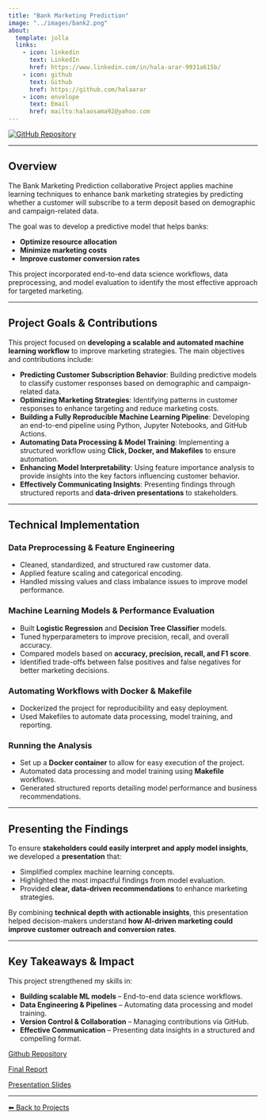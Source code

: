 ```yaml
---
title: "Bank Marketing Prediction"
image: "../images/bank2.png"
about:
  template: jolla
  links:
    - icon: linkedin
      text: LinkedIn
      href: https://www.linkedin.com/in/hala-arar-9931a615b/
    - icon: github
      text: Github
      href: https://github.com/halaarar
    - icon: envelope
      text: Email
      href: mailto:halaosama92@yahoo.com
---
```

<div class="center-content">
<a href="https://github.com/UBC-MDS/BankMarketingPreditions-">
    <img src="https://img.shields.io/badge/GitHub-Repository-blue?logo=github" alt="GitHub Repository">
</a>
<div>

---

## Overview

The Bank Marketing Prediction collaborative Project applies machine learning techniques to enhance bank marketing strategies by predicting whether a customer will subscribe to a term deposit based on demographic and campaign-related data.

The goal was to develop a predictive model that helps banks:

- **Optimize resource allocation**  
- **Minimize marketing costs**  
- **Improve customer conversion rates**

This project incorporated end-to-end data science workflows, data preprocessing, and model evaluation to identify the most effective approach for targeted marketing.

---

## Project Goals & Contributions

This project focused on **developing a scalable and automated machine learning workflow** to improve marketing strategies. The main objectives and contributions include:

- **Predicting Customer Subscription Behavior**: Building predictive models to classify customer responses based on demographic and campaign-related data.  
- **Optimizing Marketing Strategies**: Identifying patterns in customer responses to enhance targeting and reduce marketing costs.  
- **Building a Fully Reproducible Machine Learning Pipeline**: Developing an end-to-end pipeline using Python, Jupyter Notebooks, and GitHub Actions.  
- **Automating Data Processing & Model Training**: Implementing a structured workflow using **Click, Docker, and Makefiles** to ensure automation.  
- **Enhancing Model Interpretability**: Using feature importance analysis to provide insights into the key factors influencing customer behavior.   
- **Effectively Communicating Insights**: Presenting findings through structured reports and **data-driven presentations** to stakeholders.  


---

## Technical Implementation

### Data Preprocessing & Feature Engineering
- Cleaned, standardized, and structured raw customer data.  
- Applied feature scaling and categorical encoding.  
- Handled missing values and class imbalance issues to improve model performance.  

### Machine Learning Models & Performance Evaluation
- Built **Logistic Regression** and **Decision Tree Classifier** models.  
- Tuned hyperparameters to improve precision, recall, and overall accuracy.  
- Compared models based on **accuracy, precision, recall, and F1 score**.  
- Identified trade-offs between false positives and false negatives for better marketing decisions.  

### Automating Workflows with Docker & Makefile
- Dockerized the project for reproducibility and easy deployment.  
- Used Makefiles to automate data processing, model training, and reporting.  

### Running the Analysis
- Set up a **Docker container** to allow for easy execution of the project.  
- Automated data processing and model training using **Makefile** workflows.  
- Generated structured reports detailing model performance and business recommendations.  

---

## Presenting the Findings
To ensure **stakeholders could easily interpret and apply model insights**, we developed a **presentation** that:  

- Simplified complex machine learning concepts.
- Highlighted the most impactful findings from model evaluation.  
- Provided **clear, data-driven recommendations** to enhance marketing strategies.  

By combining **technical depth with actionable insights**, this presentation helped decision-makers understand **how AI-driven marketing could improve customer outreach and conversion rates**.

---

## Key Takeaways & Impact
This project strengthened my skills in:  

- **Building scalable ML models** – End-to-end data science workflows. 
- **Data Engineering & Pipelines** – Automating data processing and model training.  
- **Version Control & Collaboration** – Managing contributions via GitHub.  
- **Effective Communication** – Presenting data insights in a structured and compelling format.  

[Github Repository](https://github.com/UBC-MDS/BankMarketingPreditions-/blob/main/reports/bank_marketing_analysis.ipynb){.btn .btn-outline-dark}

[Final Report](../folders/bank_marketing_analysis%20copy.pdf){.btn .btn-outline-dark}

[Presentation Slides](../folders/Bank%20marketing%20prediction.pdf){.btn .btn-outline-dark}

---



[⬅ Back to Projects](../projects.qmd)